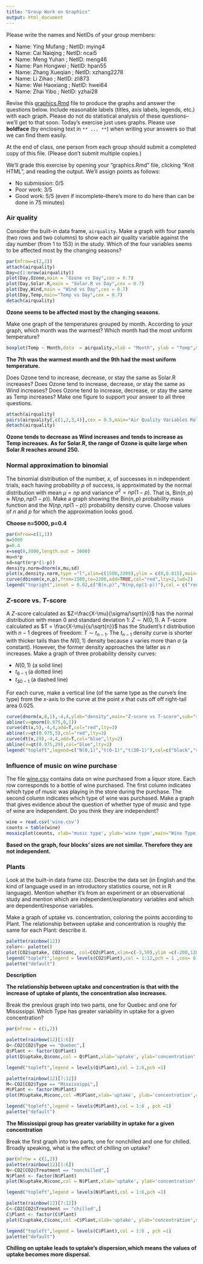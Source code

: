 ```yaml
---
title: "Group Work on Graphics"
output: html_document
---
```


Please write the names and NetIDs of your group members:

* Name: Ying Mufang ; NetID: mying4
* Name: Cai Naiqing ; NetID: ncai5
* Name: Meng Yuhan ; NetID: meng46
* Name: Pan Hongwei ; NetID: hpan55
* Name: Zhang Xueqian ; NetID: xzhang2278
* Name: Li Zihao ; NetID: zli873
* Name: Wei Haoxiang ; NetID: hwei64
* Name: Zhai Yibo ; NetID: yzhai28

Revise this [graphics.Rmd](graphics.Rmd) file to produce the graphs and answer the questions below. Include reasonable labels (titles, axis labels, legends, etc.) with each graph. Please do not do statistical analysis of these questions--we'll get to that soon. Today's exercise just uses graphs. Please use **boldface** (by enclosing text in `** ... **`) when writing your answers so that we can find them easily.

At the end of class, one person from each group should submit a completed copy of this file. (Please don't submit multiple copies.)

We'll grade this exercise by opening your "graphics.Rmd" file, clicking "Knit HTML", and reading the output. We'll assign points as follows:

* No submission: 0/5
* Poor work: 3/5
* Good work: 5/5 (even if incomplete--there's more to do here than can be done in 75 minutes)

### Air quality
Consider the built-in data frame, `airquality`. Make a graph with four panels (two rows and two columns) to show each air quality variable against the day number (from 1 to 153) in the study. Which of the four variables seems to be affected most by the changing seasons? 


```r

par(mfrow=c(2,2))
attach(airquality)
Day=c(1:nrow(airquality))
plot(Day,Ozone,main = "Ozone vs Day",cex = 0.7)
plot(Day,Solar.R,main = "Solar.R vs Day",cex = 0.7)
plot(Day,Wind,main = "Wind vs Day",cex = 0.7)
plot(Day,Temp,main="Temp vs Day",cex = 0.7)
detach(airquality)
```

**Ozone seems to be affected most by the changing seasons.**

Make one graph of the temperatures grouped by month. According to your graph, which month was the warmest? Which month had the most uniform temperature?
```r
boxplot(Temp ~ Month,data  = airquality,xlab = "Month", ylab = "Temp",main = "Temp vs Month")
```

**The 7th was the warmest month and the 9th had the most uniform temperature.**

Does Ozone tend to increase, decrease, or stay the same as Solar.R increases? Does Ozone tend to increase, decrease, or stay the same as Wind increases? Does Ozone tend to increase, decrease, or stay the same as Temp increases? Make one figure to support your answer to all three questions.
```r
attach(airquality)
pairs(airquality[,c(1,2,3,4)],cex = 0.5,main="Air Quality Variables Relationship")
detach(airquality)
```

**Ozone tends to decrease as Wind increases and tends to increase as Temp increases.**
**As for Solar.R, the range of Ozone is quite large when Solar.R reaches around 250.**

### Normal approximation to binomial
The binomial distribution of the number, $x$, of successes in $n$ independent trials, each having probability $p$ of success, is approximated by the normal distribution with mean $\mu=np$ and variance $\sigma^2=np(1-p)$. That is, Bin$(n,p) \approx N(np, np(1-p))$. Make a graph showing the Bin$(n,p)$ probability mass function and the $N(np, np(1-p))$ probability density curve. Choose values of $n$ and $p$ for which the approximation looks good.

**Choose n=5000, p=0.4**

```r
par(mfrow=c(1,1))
n=5000
p=0.4
x=seq(0,3000,length.out = 3000)
mu=n*p
sd=sqrt(n*p*(1-p))
density.norm=dnorm(x,mu,sd)
plot(x,density.norm,type ="l",xlim=c(1500,2200),ylim = c(0,0.015),main="B(n,p) vs N(np,np(1-p))",xlab ="quantile",ylab="density",lty=1,lwd=2,sub="n=5000,p=0.4")
curve(dbinom(x,n,p),from=1500,to=2200,add=TRUE,col="red",lty=2,lwd=2)
legend("topright",inset = 0.02,c("B(n,p)","N(np,np(1-p))"),col = c("red","black"),lty = c(2,1),lwd=c(2,2),cex = 0.6)
```

### $Z$-score vs. $T$-score
A $Z$-score calculated as $Z=\frac{X-\mu}{\sigma/\sqrt{n}}$ has the normal distribution with mean 0 and standard deviation 1: $Z \sim N(0,1)$.
A $T$-score calculated as $T = \frac{X-\mu}{s/\sqrt{n}}$ has the Student's $t$ distribution with $n-1$ degrees of freedom: $T \sim t_{n-1}$. The $t_{n-1}$ density curve is shorter with thicker tails than the $N(0, 1)$ density because $s$ varies more than $\sigma$ (a constant). However, the former density approaches the latter as $n$ increases. Make a graph of three probability density curves:

* $N(0,1)$ (a solid line)
* $t_{6-1}$ (a dotted line)
* $t_{30-1}$ (a dashed line)

For each curve, make a vertical line (of the same type as the curve's line type) from the $x$-axis to the curve at the point $x$ that cuts off off right-tail area 0.025.

```r
curve(dnorm(x,0,1),-4,4,ylab="density",main="Z-score vs T-score",sub="right-tail area 0.025")
abline(v=qnorm(0.975,0,1))
curve(dt(x,5),-4,4,add=T,col="red",lty=3)
abline(v=qt(0.975,5),col="red",lty=3)
curve(dt(x,29),-4,4,add=T,col="blue",lty=2)
abline(v=qt(0.975,29),col="blue",lty=2)
legend("topleft",legend=c("N(0,1)","t(6-1)","t(30-1)"),col=c("black","red","blue"),lty=c(1,3,2),cex = 0.7)
```

### Influence of music on wine purchase
The file [wine.csv](http://www.stat.wisc.edu/~jgillett/327-1/graphics/wine.csv) contains data on wine purchased from a liquor store. Each row corresponds to a bottle of wine purchased. The first column indicates which type of music was playing in the store during the purchase. The second column indicates which type of wine was purchased. Make a graph that gives evidence about the question of whether type of music and type of wine are independent. Do you think they are independent?



```r
wine = read.csv('wine.csv')
counts = table(wine)
mosaicplot(counts, xlab='music type', ylab='wine type',main="Wine Type vs Music Type",color = TRUE)
```

**Based on the graph, four blocks' sizes are not similar. Therefore they are not independent.**

### Plants
Look at the built-in data frame `CO2`. Describe the data set (in English and the kind of language used in an introductory statistics course, not in R language). Mention whether it's from an experiment or an observational study and mention which are independent/explanatory variables and which are dependent/response variables.

Make a graph of uptake vs. concentration, coloring the points according to Plant. The relationship between uptake and concentration is roughly the same for each Plant: describe it.


```r

palette(rainbow(12))
color<- palette()
plot(CO2$uptake, CO2$conc, col=CO2$Plant,xlim=c(-3,50),ylim =c(-200,1200),main = "Uptake vs Concentration",xlab='uptake', ylab='concentration',cex = 0.7)
legend("topleft",legend = levels(CO2$Plant),col = 1:12,pch = 1 ,cex= 0.7)
palette("default")
```

**Description**

**The relationship between uptake and concentration is that with the increase of uptake of plants, the concentration also increases.**

Break the previous graph into two parts, one for Quebec and one for Mississippi. Which Type has greater variability in uptake for a given concentration?

```r
par(mfrow = c(1,2))

palette(rainbow(12)[1:6])
Q<-CO2[CO2$Type == "Quebec",]
Q$Plant <- factor(Q$Plant)
plot(Q$uptake,Q$conc,col = Q$Plant,xlab='uptake', ylab='concentration',cex = 0.8,main = "Quebec")

legend("topleft",legend = levels(Q$Plant),col = 1:6,pch =1)

palette(rainbow(12)[7:12])
M<-CO2[CO2$Type == "Mississippi",]
M$Plant <- factor(M$Plant)
plot(M$uptake,M$conc,col =M$Plant,xlab='uptake', ylab='concentration',cex = 0.8,main = "Mississippi",xlim = c(-5,36))

legend("topleft",legend = levels(M$Plant),col = 1:6 , pch =1)
palette("default")

```

**The Mississippi group has greater variability in uptake for a given concentration**

Break the first graph into two parts, one for nonchilled and one for chilled. Broadly speaking, what is the effect of chilling on uptake?

```r
par(mfrow = c(1,2))
palette(rainbow(12)[1:6])
N<-CO2[CO2$Treatment == "nonchilled",]
N$Plant <- factor(N$Plant)
plot(N$uptake,N$conc,col = N$Plant,xlab='uptake', ylab='concentration',cex = 0.8,main = "Nonchilled")

legend("topleft",legend = levels(N$Plant),col = 1:6,pch =1)

palette(rainbow(12)[7:12])
C<-CO2[CO2$Treatment == "chilled",]
C$Plant <- factor(C$Plant)
plot(C$uptake,C$conc,col =C$Plant,xlab='uptake', ylab='concentration',cex = 0.8,main = "Chilled",xlim = c(-5,50))

legend("topleft",legend = levels(C$Plant),col = 1:6 , pch =1)
palette("default")

```
**Chilling on uptake leads to uptake's dispersion,which means the values of uptake becomes more dispersal.**
